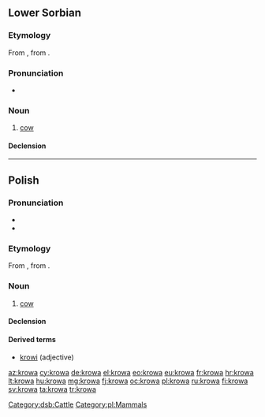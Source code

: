 ==Lower Sorbian==

===Etymology===
From {{etyl|sla-pro|dsb}} {{recons|korva|lang=sla-pro}}, from {{etyl|ine-pro|dsb}} {{recons|ḱer-||horn|lang=ine-pro}}.

===Pronunciation===
* {{IPA|[ˈkrɔwa]|lang=dsb}}

===Noun===
{{head|dsb|noun|diminutive|krowka|g=f}}

# [[cow]]

====Declension====
{{dsb-decl-noun-1|krow}}

[[Category:dsb:Cattle]]

----

==Polish==

===Pronunciation===
* {{IPA|[ˈkrɔva]|lang=pl}}
* {{audio|Pl-krowa.ogg|Audio}}

===Etymology===
From {{etyl|sla-pro|pl}} {{recons|korva|lang=sla-pro}}, from {{etyl|ine-pro|pl}} {{recons|ḱer-||horn|lang=ine-pro}}.

===Noun===
{{pl-noun|f}}

# [[cow]]

====Declension====
{{pl-decl-noun-f|kro|w|krów}}

====Derived terms====
* [[krowi]] (adjective)

[[Category:pl:Mammals]]

[[az:krowa]]
[[cy:krowa]]
[[de:krowa]]
[[el:krowa]]
[[eo:krowa]]
[[eu:krowa]]
[[fr:krowa]]
[[hr:krowa]]
[[lt:krowa]]
[[hu:krowa]]
[[mg:krowa]]
[[fj:krowa]]
[[oc:krowa]]
[[pl:krowa]]
[[ru:krowa]]
[[fi:krowa]]
[[sv:krowa]]
[[ta:krowa]]
[[tr:krowa]]